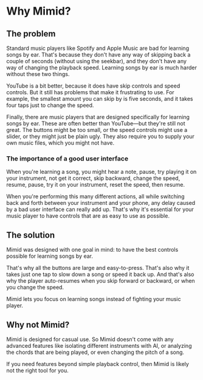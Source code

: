 # Why Mimid?

## The problem

Standard music players like Spotify and Apple Music are bad for learning songs by ear.
That's because they don't have any way of skipping back a couple of seconds (without using the seekbar),
and they don't have any way of changing the playback speed.
Learning songs by ear is much harder without these two things.

YouTube is a bit better, because it does have skip controls and speed controls.
But it still has problems that make it frustrating to use.
For example, the smallest amount you can skip by is five seconds,
and it takes four taps just to change the speed.

Finally, there are music players that are designed specifically for learning songs by ear.
These are often better than YouTube—but they're still not great.
The buttons might be too small, or the speed controls might use a slider, or they might just be plain ugly.
They also require you to supply your own music files, which you might not have.

### The importance of a good user interface

When you're learning a song, you might hear a note,
pause, try playing it on your instrument, not get it correct,
skip backward, change the speed, resume, pause, try it on your instrument,
reset the speed, then resume.

When you're performing this many different actions,
all while switching back and forth between your instrument and your phone,
any delay caused by a bad user interface can really add up.
That's why it's essential for your music player to have controls that are as easy to use as possible.

## The solution

Mimid was designed with one goal in mind:
to have the best controls possible for learning songs by ear.

That's why all the buttons are large and easy-to-press.
That's also why it takes just one tap to slow down a song or speed it back up.
And that's also why the player auto-resumes when you skip forward or backward, or when you change the speed.

Mimid lets you focus on learning songs instead of fighting your music player.

## Why not Mimid?

Mimid is designed for casual use.
So Mimid doesn't come with any advanced features like isolating different instruments with AI,
or analyzing the chords that are being played, or even changing the pitch of a song.

If you need features beyond simple playback control, then Mimid is likely not the right tool for you.

